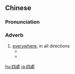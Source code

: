 {{also|四处}}
==Chinese==
{{zh-forms|s=四处}}

===Pronunciation===
{{zh-pron
|m=sìchù
|c=sei3 cyu5
|mn=qz:sìr-chhìr/tw,xm:sì-chhù/zz:sù-chhì
|cat=adv
}}

===Adverb===
{{zh-adv}}

# [[everywhere]], in all directions
#* {{zh-x|他 '''四處''' 尋找 丟失 的 鑰匙。|He looked '''here and there''' for the missing keys.}}
#* {{zh-x|他 的 工作 要求 他 全國 四處 跑。|His work required him to move '''about''' the country.}}

[[hu:四處]]
[[ja:四處]]